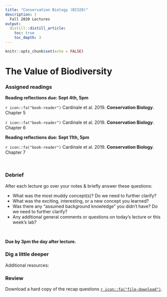 ```yaml
---
title: "Conservation Biology (BI328)"
description: | 
  Fall 2020 Lectures
output:
  distill::distill_article:
    toc: true
    toc_depth: 3
---
```


```r

knitr::opts_chunk$set(echo = FALSE)

```

# The Value of Biodiversity


### Assigned readings

**Reading reflections due: Sept 4th, 5pm**

`r icon::fa("book-reader")` Cardinale et al. 2019. **Conservation Biology**. Chapter 5

`r icon::fa("book-reader")` Cardinale et al. 2019. **Conservation Biology**. Chapter 6


**Reading reflections due: Sept 11th, 5pm**

`r icon::fa("book-reader")` Cardinale et al. 2019. **Conservation Biology**. Chapter 7


<br>


### Debrief

After each lecture go over your notes & briefly answer these questions:

*	What was the most muddy concept(s)? Do we need to further clarify?
*	What was the exciting, interesting, or a new concept you learned?
*	Was there any “assumed background knowledge” you didn’t have? Do we need to further clarify?
*	Any additional general comments or questions on today's lecture or this week’s lab?

<br>

**Due by 3pm the day after lecture.**


### Dig a little deeper

Additional resources:



### Review







Download a hard copy of the recap questions [`r icon::fa("file-download")`](/files/).
